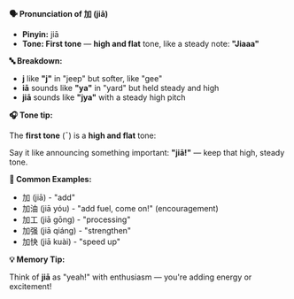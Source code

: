**🗣️ Pronunciation of 加 (jiā)**

- **Pinyin:** jiā
- **Tone: First tone** — **high and flat** tone, like a steady note: **"Jiaaa"**

**🔤 Breakdown:**

- **j** like **"j"** in "jeep" but softer, like "gee"
- **iā** sounds like **"ya"** in "yard" but held steady and high
- **jiā** sounds like **"jya"** with a steady high pitch

**🎧 Tone tip:**

The **first tone** (ˉ) is a **high and flat** tone:

Say it like announcing something important: **"jiā!"** — keep that high, steady tone.

**📝 Common Examples:**

- 加 (jiā) - "add"
- 加油 (jiā yóu) - "add fuel, come on!" (encouragement)
- 加工 (jiā gōng) - "processing"
- 加强 (jiā qiáng) - "strengthen"
- 加快 (jiā kuài) - "speed up"

**💡 Memory Tip:**

Think of **jiā** as "yeah!" with enthusiasm — you're adding energy or excitement!
